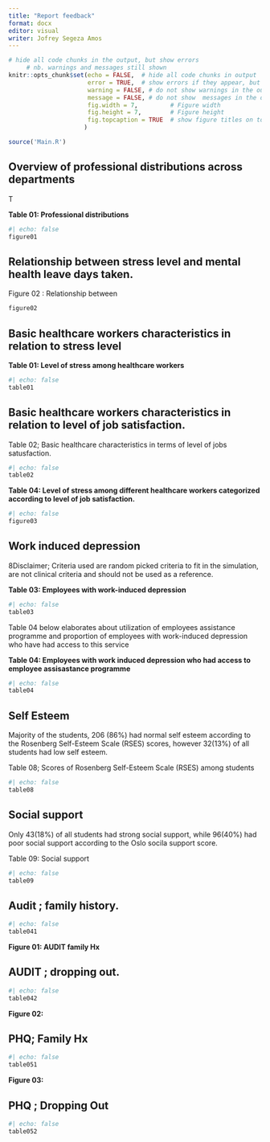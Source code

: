 ```yaml
---
title: "Report feedback"
format: docx
editor: visual
writer: Jofrey Segeza Amos
---
```


```r

# hide all code chunks in the output, but show errors 
     # nb. warnings and messages still shown
knitr::opts_chunk$set(echo = FALSE,  # hide all code chunks in output
                      error = TRUE,  # show errors if they appear, but don't stop (produce the word doc)
                      warning = FALSE, # do not show warnings in the output word doc 
                      message = FALSE, # do not show  messages in the output word doc
                      fig.width = 7,         # Figure width
                      fig.height = 7,        # Figure height
                      fig.topcaption = TRUE  # show figure titles on top of plot
                     )

source('Main.R')
```

## Overview of professional distributions across departments

T

**Table 01: Professional distributions**

```r
#| echo: false
figure01
```

## Relationship between stress level and mental health leave days taken.

Figure 02 : Relationship between

```r
figure02
```

## Basic healthcare workers characteristics in relation to stress level

**Table 01: Level of stress among healthcare workers**

```r
#| echo: false
table01
```

## Basic healthcare workers characteristics in relation to level of job satisfaction.

Table 02; Basic healthcare characteristics in terms of level of jobs satusfaction.

```r
#| echo: false
table02
```

**Table 04: Level of stress among different healthcare workers categorized according to level of job satisfaction.**

```r
#| echo: false
figure03
```

## Work induced depression

8Disclaimer; Criteria used are random picked criteria to fit in the simulation, are not clinical criteria and should not be used as a reference.

**Table 03: Employees with work-induced depression**

```r
#| echo: false
table03
```

Table 04 below elaborates about utilization of employees assistance programme and proportion of employees with work-induced depression who have had access to this service

**Table 04: Employees with work induced depression who had access to employee assisastance programme**

```r
#| echo: false
table04
```

## Self Esteem

Majority of the students, 206 (86%) had normal self esteem according to the Rosenberg Self-Esteem Scale (RSES) scores, however 32(13%) of all students had low self esteem.

Table 08; Scores of Rosenberg Self-Esteem Scale (RSES) among students

```r
#| echo: false
table08
```

## Social support

Only 43(18%) of all students had strong social support, while 96(40%) had poor social support according to the Oslo socila support score.

Table 09: Social support

```r
#| echo: false
table09
```

## Audit ; family history.

```r
#| echo: false
table041
```

**Figure 01: AUDIT family Hx**

## AUDIT ; dropping out.

```r
#| echo: false
table042
```

**Figure 02:**

## PHQ; Family Hx

```r
#| echo: false
table051
```

**Figure 03:**

## PHQ ; Dropping Out

```r
#| echo: false
table052
```

## 
